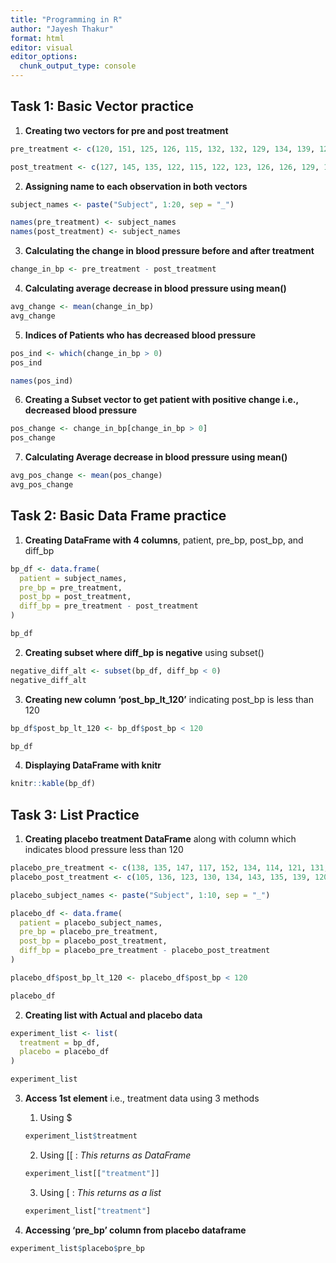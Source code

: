 ```yaml
---
title: "Programming in R"
author: "Jayesh Thakur"
format: html
editor: visual
editor_options: 
  chunk_output_type: console
---
```


## Task 1: Basic Vector practice

1.  **Creating two vectors for pre and post treatment**

```r
pre_treatment <- c(120, 151, 125, 126, 115, 132, 132, 129, 134, 139, 127, 122, 127, 135, 133, 128, 147, 138, 140, 132)

post_treatment <- c(127, 145, 135, 122, 115, 122, 123, 126, 126, 129, 132, 146, 120, 114, 121, 120, 128, 120, 133, 115)
```

2.  **Assigning name to each observation in both vectors**

```r
subject_names <- paste("Subject", 1:20, sep = "_")

names(pre_treatment) <- subject_names
names(post_treatment) <- subject_names
```

3.  **Calculating the change in blood pressure before and after treatment**

```r
change_in_bp <- pre_treatment - post_treatment
```

4.  **Calculating average decrease in blood pressure using mean()**

```r
avg_change <- mean(change_in_bp)
avg_change
```

5.  **Indices of Patients who has decreased blood pressure**

```r
pos_ind <- which(change_in_bp > 0)
pos_ind

names(pos_ind)
```

6.  **Creating a Subset vector to get patient with positive change i.e., decreased blood pressure**

```r
pos_change <- change_in_bp[change_in_bp > 0]
pos_change
```

7.  **Calculating Average decrease in blood pressure using mean()**

```r
avg_pos_change <- mean(pos_change)
avg_pos_change
```

## Task 2: Basic Data Frame practice

1.  **Creating DataFrame with 4 columns**, patient, pre_bp, post_bp, and diff_bp

```r
bp_df <- data.frame(
  patient = subject_names,
  pre_bp = pre_treatment,
  post_bp = post_treatment,
  diff_bp = pre_treatment - post_treatment
)

bp_df
```

2.  **Creating subset where diff_bp is negative** using subset()

```r
negative_diff_alt <- subset(bp_df, diff_bp < 0)
negative_diff_alt
```

3.  **Creating new column 'post_bp_lt_120'** indicating post_bp is less than 120

```r
bp_df$post_bp_lt_120 <- bp_df$post_bp < 120

bp_df
```

4.  **Displaying DataFrame with knitr**

```r
knitr::kable(bp_df)
```

## Task 3: List Practice

1.  **Creating placebo treatment DataFrame** along with column which indicates blood pressure less than 120

```r
placebo_pre_treatment <- c(138, 135, 147, 117, 152, 134, 114, 121, 131, 130)
placebo_post_treatment <- c(105, 136, 123, 130, 134, 143, 135, 139, 120, 124)

placebo_subject_names <- paste("Subject", 1:10, sep = "_")

placebo_df <- data.frame(
  patient = placebo_subject_names,
  pre_bp = placebo_pre_treatment,
  post_bp = placebo_post_treatment,
  diff_bp = placebo_pre_treatment - placebo_post_treatment
)

placebo_df$post_bp_lt_120 <- placebo_df$post_bp < 120

placebo_df
```

2.  **Creating list with Actual and placebo data**

```r
experiment_list <- list(
  treatment = bp_df,
  placebo = placebo_df
)

experiment_list
```

3.  **Access 1st element** i.e., treatment data using 3 methods

    1.  Using \$

    ```r
    experiment_list$treatment
    ```

    2.  Using \[\[ : *This returns as DataFrame*

    ```r
    experiment_list[["treatment"]]
    ```

    3.  Using \[ : *This returns as a list*

    ```r
    experiment_list["treatment"]
    ```

4.  **Accessing 'pre_bp' column from placebo dataframe**

```r
experiment_list$placebo$pre_bp
```
